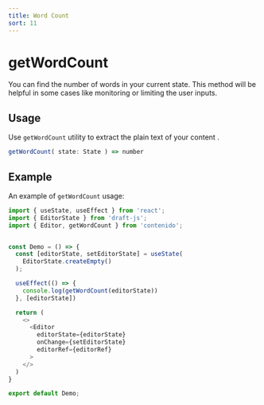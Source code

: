 ```yaml
---
title: Word Count
sort: 11
---
```


# getWordCount

You can find the number of words in your current state. This method will be
helpful in some cases like monitoring or limiting the user inputs.

## Usage

Use `getWordCount` utility to extract the plain text of your content .

```ts
getWordCount( state: State ) => number
```

## Example

An example of `getWordCount` usage:

```ts
import { useState, useEffect } from 'react';
import { EditorState } from 'draft-js';
import { Editor, getWordCount } from 'contenido';


const Demo = () => {
  const [editorState, setEditorState] = useState(
    EditorState.createEmpty()
  );

  useEffect(() => {
    console.log(getWordCount(editorState))
  }, [editorState])

  return (
    <>
      <Editor
        editorState={editorState}
        onChange={setEditorState}
        editorRef={editorRef}
      >
    </>
  )
}

export default Demo;
```
